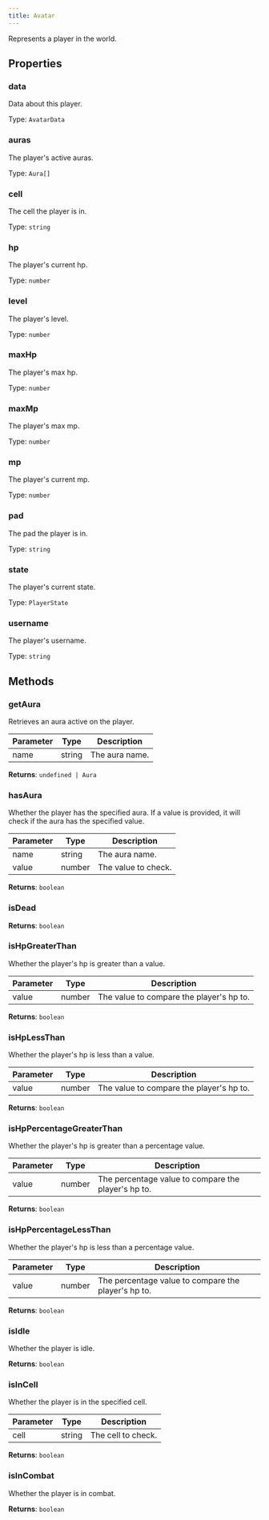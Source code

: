 ```yaml
---
title: Avatar
---
```



Represents a player in the world.


## Properties
### data


Data about this player.


Type: `AvatarData`


### auras <Badge text="Getter" size="small" />	


The player's active auras.


Type: `Aura[]`


### cell <Badge text="Getter" size="small" />	


The cell the player is in.


Type: `string`


### hp <Badge text="Getter" size="small" />	


The player's current hp.


Type: `number`


### level <Badge text="Getter" size="small" />	


The player's level.


Type: `number`


### maxHp <Badge text="Getter" size="small" />	


The player's max hp.


Type: `number`


### maxMp <Badge text="Getter" size="small" />	


The player's max mp.


Type: `number`


### mp <Badge text="Getter" size="small" />	


The player's current mp.


Type: `number`


### pad <Badge text="Getter" size="small" />	


The pad the player is in.


Type: `string`


### state <Badge text="Getter" size="small" />	


The player's current state.


Type: `PlayerState`


### username <Badge text="Getter" size="small" />	


The player's username.


Type: `string`


## Methods

### getAura

Retrieves an aura active on the player.

| Parameter | Type | Description |
|-----------|------|-------------|
| name | string | The aura name. |


**Returns**: `undefined | Aura`

### hasAura

Whether the player has the specified aura. If a value is provided,
it will check if the aura has the specified value.

| Parameter | Type | Description |
|-----------|------|-------------|
| name | string | The aura name. |
| value | number | The value to check. |


**Returns**: `boolean`

### isDead

**Returns**: `boolean`

### isHpGreaterThan

Whether the player's hp is greater than a value.

| Parameter | Type | Description |
|-----------|------|-------------|
| value | number | The value to compare the player's hp to. |


**Returns**: `boolean`

### isHpLessThan

Whether the player's hp is less than a value.

| Parameter | Type | Description |
|-----------|------|-------------|
| value | number | The value to compare the player's hp to. |


**Returns**: `boolean`

### isHpPercentageGreaterThan

Whether the player's hp is greater than a percentage value.

| Parameter | Type | Description |
|-----------|------|-------------|
| value | number | The percentage value to compare the player's hp to. |


**Returns**: `boolean`

### isHpPercentageLessThan

Whether the player's hp is less than a percentage value.

| Parameter | Type | Description |
|-----------|------|-------------|
| value | number | The percentage value to compare the player's hp to. |


**Returns**: `boolean`

### isIdle

Whether the player is idle.

**Returns**: `boolean`

### isInCell

Whether the player is in the specified cell.

| Parameter | Type | Description |
|-----------|------|-------------|
| cell | string | The cell to check. |


**Returns**: `boolean`

### isInCombat

Whether the player is in combat.

**Returns**: `boolean`
